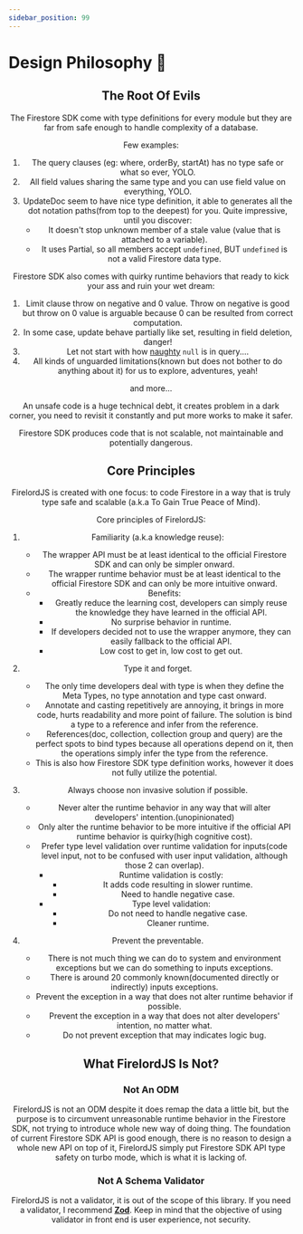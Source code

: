 ```yaml
---
sidebar_position: 99
---
```


# Design Philosophy 📖


<Header />

## The Root Of Evils

The Firestore SDK come with type definitions for every module but they are far from safe enough to handle complexity of a database.

Few examples:

1. The query clauses (eg: where, orderBy, startAt) has no type safe or what so ever, YOLO.
2. All field values sharing the same type and you can use field value on everything, YOLO.
3. UpdateDoc seem to have nice type definition, it able to generates all the dot notation paths(from top to the deepest) for you. Quite impressive, until you discover:
   - It doesn't stop unknown member of a stale value (value that is attached to a variable).
   - It uses Partial, so all members accept `undefined`, BUT `undefined` is not a valid Firestore data type.

Firestore SDK also comes with quirky runtime behaviors that ready to kick your ass and ruin your wet dream:

1. Limit clause throw on negative and 0 value. Throw on negative is good but throw on 0 value is arguable because 0 can be resulted from correct computation.
2. In some case, update behave partially like set, resulting in field deletion, danger!
3. Let not start with how [naughty](https://stackoverflow.com/questions/71171678/firestore-should-we-avoid-using-value-type-null) `null` is in query....
4. All kinds of unguarded limitations(known but does not bother to do anything about it) for us to explore, adventures, yeah!

and more...

An unsafe code is a huge technical debt, it creates problem in a dark corner, you need to revisit it constantly and put more works to make it safer.

Firestore SDK produces code that is not scalable, not maintainable and potentially dangerous.

## Core Principles

FirelordJS is created with one focus: to code Firestore in a way that is truly type safe and scalable (a.k.a To Gain True Peace of Mind).

Core principles of FirelordJS:

1. Familiarity (a.k.a knowledge reuse):

   - The wrapper API must be at least identical to the official Firestore SDK and can only be simpler onward.
   - The wrapper runtime behavior must be at least identical to the official Firestore SDK and can only be more intuitive onward.
   - Benefits:
     - Greatly reduce the learning cost, developers can simply reuse the knowledge they have learned in the official API.
     - No surprise behavior in runtime.
     - If developers decided not to use the wrapper anymore, they can easily fallback to the official API.
     - Low cost to get in, low cost to get out.

2. Type it and forget.

   - The only time developers deal with type is when they define the Meta Types, no type annotation and type cast onward.
   - Annotate and casting repetitively are annoying, it brings in more code, hurts readability and more point of failure. The solution is bind a type to a reference and infer from the reference.
   - References(doc, collection, collection group and query) are the perfect spots to bind types because all operations depend on it, then the operations simply infer the type from the reference.
   - This is also how Firestore SDK type definition works, however it does not fully utilize the potential.

3. Always choose non invasive solution if possible.

   - Never alter the runtime behavior in any way that will alter developers' intention.(unopinionated)
   - Only alter the runtime behavior to be more intuitive if the official API runtime behavior is quirky(high cognitive cost).
   - Prefer type level validation over runtime validation for inputs(code level input, not to be confused with user input validation, although those 2 can overlap).
     - Runtime validation is costly:
       - It adds code resulting in slower runtime.
       - Need to handle negative case.
     - Type level validation:
       - Do not need to handle negative case.
       - Cleaner runtime.

4. Prevent the preventable.

   - There is not much thing we can do to system and environment exceptions but we can do something to inputs exceptions.
   - There is around 20 commonly known(documented directly or indirectly) inputs exceptions.
   - Prevent the exception in a way that does not alter runtime behavior if possible.
   - Prevent the exception in a way that does not alter developers' intention, no matter what.
   - Do not prevent exception that may indicates logic bug.

## What FirelordJS Is Not?

### Not An ODM

FirelordJS is not an ODM despite it does remap the data a little bit, but the purpose is to circumvent unreasonable runtime behavior in the Firestore SDK, not trying to introduce whole new way of doing thing. The foundation of current Firestore SDK API is good enough, there is no reason to design a whole new API on top of it, FirelordJS simply put Firestore SDK API type safety on turbo mode, which is what it is lacking of.

### Not A Schema Validator

FirelordJS is not a validator, it is out of the scope of this library. If you need a validator, I recommend **[Zod](https://www.npmjs.com/package/zod)**. Keep in mind that the objective of using validator in front end is user experience, not security.
